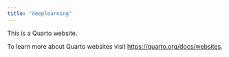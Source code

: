 ```yaml
---
title: "deeplearning"
---
```


This is a Quarto website.

To learn more about Quarto websites visit <https://quarto.org/docs/websites>.
